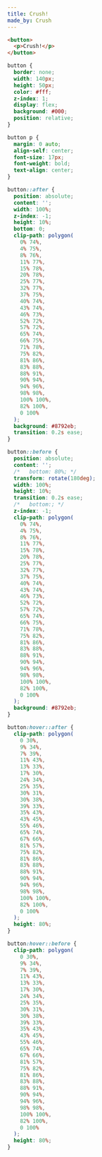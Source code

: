 ```yaml
---
title: Crush!
made_by: Crush
---
```


```html
<button>
  <p>Crush!</p>
</button>
```

```css
button {
  border: none;
  width: 140px;
  height: 50px;
  color: #fff;
  z-index: 1;
  display: flex;
  background: #000;
  position: relative;
}

button p {
  margin: 0 auto;
  align-self: center;
  font-size: 17px;
  font-weight: bold;
  text-align: center;
}

button::after {
  position: absolute;
  content: '';
  width: 100%;
  z-index: -1;
  height: 10%;
  bottom: 0;
  clip-path: polygon(
    0% 74%,
    4% 75%,
    8% 76%,
    11% 77%,
    15% 78%,
    20% 78%,
    25% 77%,
    32% 77%,
    37% 75%,
    40% 74%,
    43% 74%,
    46% 73%,
    52% 72%,
    57% 72%,
    65% 74%,
    66% 75%,
    71% 78%,
    75% 82%,
    81% 86%,
    83% 88%,
    88% 91%,
    90% 94%,
    94% 96%,
    98% 98%,
    100% 100%,
    82% 100%,
    0 100%
  );
  background: #8792eb;
  transition: 0.2s ease;
}

button::before {
  position: absolute;
  content: '';
  /*   bottom: 80%; */
  transform: rotate(180deg);
  width: 100%;
  height: 10%;
  transition: 0.2s ease;
  /*   bottom:; */
  z-index: -1;
  clip-path: polygon(
    0% 74%,
    4% 75%,
    8% 76%,
    11% 77%,
    15% 78%,
    20% 78%,
    25% 77%,
    32% 77%,
    37% 75%,
    40% 74%,
    43% 74%,
    46% 73%,
    52% 72%,
    57% 72%,
    65% 74%,
    66% 75%,
    71% 78%,
    75% 82%,
    81% 86%,
    83% 88%,
    88% 91%,
    90% 94%,
    94% 96%,
    98% 98%,
    100% 100%,
    82% 100%,
    0 100%
  );
  background: #8792eb;
}

button:hover::after {
  clip-path: polygon(
    0 30%,
    9% 34%,
    7% 39%,
    11% 43%,
    13% 33%,
    17% 30%,
    24% 34%,
    25% 35%,
    30% 31%,
    30% 38%,
    39% 33%,
    35% 43%,
    43% 45%,
    55% 46%,
    65% 74%,
    67% 66%,
    81% 57%,
    75% 82%,
    81% 86%,
    83% 88%,
    88% 91%,
    90% 94%,
    94% 96%,
    98% 98%,
    100% 100%,
    82% 100%,
    0 100%
  );
  height: 80%;
}

button:hover::before {
  clip-path: polygon(
    0 30%,
    9% 34%,
    7% 39%,
    11% 43%,
    13% 33%,
    17% 30%,
    24% 34%,
    25% 35%,
    30% 31%,
    30% 38%,
    39% 33%,
    35% 43%,
    43% 45%,
    55% 46%,
    65% 74%,
    67% 66%,
    81% 57%,
    75% 82%,
    81% 86%,
    83% 88%,
    88% 91%,
    90% 94%,
    94% 96%,
    98% 98%,
    100% 100%,
    82% 100%,
    0 100%
  );
  height: 80%;
}
```
